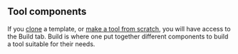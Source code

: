 ## Tool components
If you [clone](/templates/introduction#clone-a-template-create-a-copy-of-a-tool-in-your-account) 
a template, or [make a tool from scratch](/custom-tools/introduction), you will have access to the 
Build tab. Build is where one put together different components to build a tool suitable for
their needs.